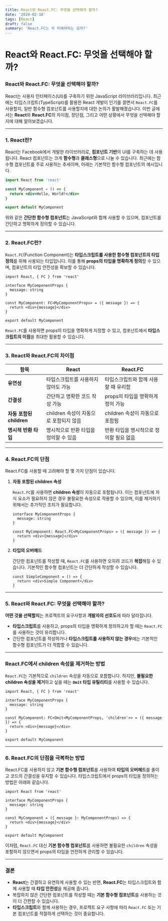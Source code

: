 ```yaml
---
title: React와 React.FC: 무엇을 선택해야 할까?
date: '2024-02-18'
tags: [React]
draft: false
summary: 'React.FC는 꼭 피해야하는 걸까?'
---
```


# React와 React.FC: 무엇을 선택해야 할까?

### React와 React.FC: 무엇을 선택해야 할까?

React는 사용자 인터페이스(UI)를 구축하기 위한 JavaScript 라이브러리입니다. 최근에는 타입스크립트(TypeScript)를 활용한 React 개발이 인기를 끌면서 `React.FC`를 사용할지, 일반 함수형 컴포넌트를 사용할지에 대한 논의가 활발해졌습니다. 이번 글에서는 **React**와 **React.FC**의 차이점, 장단점, 그리고 어떤 상황에서 무엇을 선택해야 할지에 대해 알아보겠습니다.

---

### 1. React란?

React는 Facebook에서 개발한 라이브러리로, **컴포넌트 기반**의 UI를 구축하는 데 사용됩니다. React 컴포넌트는 크게 **함수형**과 **클래스형**으로 나눌 수 있습니다. 최근에는 함수형 컴포넌트를 주로 사용하는 추세이며, 아래는 기본적인 함수형 컴포넌트의 예시입니다.

```jsx
import React from 'react'

const MyComponent = () => {
  return <div>Hello, World!</div>
}

export default MyComponent
```

위와 같은 **간단한 함수형 컴포넌트**는 JavaScript와 함께 사용할 수 있으며, 컴포넌트를 간단하고 명확하게 정의할 수 있습니다.

---

### 2. React.FC란?

`React.FC`(Function Component)는 **타입스크립트를 사용한 함수형 컴포넌트의 타입 정의**를 위해 사용되는 타입입니다. 이를 통해 **props의 타입을 명확하게 정의**할 수 있으며, 컴포넌트의 타입 안전성을 확보할 수 있습니다.

```tsx
import React, { FC } from 'react'

interface MyComponentProps {
  message: string
}

const MyComponent: FC<MyComponentProps> = ({ message }) => {
  return <div>{message}</div>
}

export default MyComponent
```

`React.FC`를 사용하면 props의 타입을 명확하게 지정할 수 있고, 컴포넌트에서 **타입스크립트의 이점**을 최대한 활용할 수 있습니다.

---

### 3. React와 React.FC의 차이점

| 항목                     | React                                  | React.FC                                |
| ------------------------ | -------------------------------------- | --------------------------------------- |
| **유연성**               | 타입스크립트를 사용하지 않아도 가능    | 타입스크립트와 함께 사용할 때 유리함    |
| **간결성**               | 간단하고 명확한 코드 작성 가능         | props의 타입을 명확하게 정의 가능       |
| **자동 포함된 children** | children 속성이 자동으로 포함되지 않음 | children 속성이 자동으로 포함됨         |
| **명시적 반환 타입**     | 명시적으로 반환 타입을 정의할 수 있음  | 반환 타입을 명시적으로 정의할 필요 없음 |

---

### 4. React.FC의 단점

React.FC를 사용할 때 고려해야 할 몇 가지 단점이 있습니다.

1. **자동 포함된 children 속성**

   `React.FC`를 사용하면 **children 속성**이 자동으로 포함됩니다. 이는 컴포넌트에 자식 요소가 필요하지 않은 경우 불필요한 속성으로 작용할 수 있으며, 이를 제거하기 위해서는 추가적인 조치가 필요합니다.

   ```tsx
   interface MyComponentProps {
     message: string
   }

   const MyComponent: React.FC<MyComponentProps> = ({ message }) => {
     return <div>{message}</div>
   }
   ```

2. **타입의 오버헤드**

   간단한 컴포넌트를 작성할 때, `React.FC`를 사용하면 오히려 코드가 **복잡**해질 수 있습니다. 기본적인 함수형 컴포넌트는 더 간단하게 작성할 수 있습니다.

   ```tsx
   const SimpleComponent = () => {
     return <div>Simple Component</div>
   }
   ```

---

### 5. React와 React.FC: 무엇을 선택해야 할까?

**어떤 것을 선택할지**는 프로젝트의 요구사항과 **개발자의 선호도**에 따라 달라집니다.

- **타입스크립트**를 사용하고, props의 타입을 명확하게 정의하고자 할 때는 `React.FC`를 사용하는 것이 유리합니다.
- 간단한 컴포넌트를 작성하거나 **타입스크립트를 사용하지 않는 경우**에는 기본적인 함수형 컴포넌트가 더 적합할 수 있습니다.

---

### React.FC에서 children 속성을 제거하는 방법

`React.FC`는 기본적으로 `children` 속성을 자동으로 포함합니다. 하지만, **불필요한 children 속성을 제거**하고 싶을 때는 **`Omit` 타입 유틸리티**를 사용할 수 있습니다.

```tsx
import React, { FC } from 'react'

interface MyComponentProps {
  message: string
}

const MyComponent: FC<Omit<MyComponentProps, 'children'>> = ({ message }) => {
  return <div>{message}</div>
}

export default MyComponent
```

---

### 6. React.FC의 단점을 극복하는 방법

React.FC를 사용하지 않고 **기본 함수형 컴포넌트**를 사용하여 **타입의 오버헤드**를 줄이고 코드의 간결성을 유지할 수 있습니다. 타입스크립트에서 props의 타입을 정의하는 방법은 아래와 같습니다.

```tsx
import React from 'react'

interface MyComponentProps {
  message: string
}

const MyComponent = ({ message }: MyComponentProps) => {
  return <div>{message}</div>
}

export default MyComponent
```

이처럼, `React.FC` 대신 **기본 함수형 컴포넌트**를 사용하면 불필요한 `children` 속성을 포함하지 않으면서 props의 타입을 안전하게 관리할 수 있습니다.

---

### 결론

- **React**는 간결하고 유연하게 사용할 수 있는 반면, **React.FC**는 타입스크립트와 함께 사용할 때 **타입 안전성**을 제공해 줍니다.
- 복잡하지 않은 간단한 컴포넌트를 작성할 때는 **기본 함수형 컴포넌트**를 사용하는 것이 더 간편할 수 있습니다.
- **타입스크립트**와 함께 사용하는 경우, 프로젝트 요구 사항에 따라 `React.FC` 또는 기본 컴포넌트를 적절하게 선택하는 것이 중요합니다.
